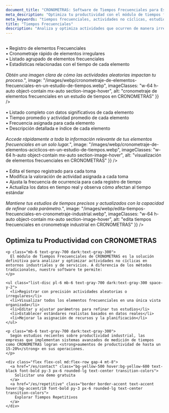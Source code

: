 ```yaml
---
document_title: "CRONOMETRAS: Software de Tiempos Frecuenciales para Estudios de Métodos y Tiempos"
meta_description: "Optimiza tu productividad con el módulo de tiempos frecuenciales de CRONOMETRAS. Mide, analiza y mejora actividades no cíclicas o aleatorias en tus procesos industriales."
meta_keywords: "tiempos frecuenciales, actividades no cíclicas, estudio de tiempos, análisis de frecuencia, cronometraje industrial, productividad, optimización de procesos, software de tiempos, medición de trabajo"
title: "Tiempos Frecuenciales"
description: "Analiza y optimiza actividades que ocurren de manera irregular, acíclica o aleatoria en tu proceso industrial. Mejora la productividad identificando patrones y estableciendo estándares precisos."
---
```


<Section
  section={{
    title: "Registro de Actividades Acíclicas",
    content: "Captura eventos que ocurren de manera irregular:<br/><br/>• Registro de elementos Frecuenciales<br/>• Cronometraje rápido de elementos irregulares<br/>• Listado agrupado de elementos frecuenciales<br/>• Estadísticas relacionadas con el tiempo de cada elemento<br/><br/><i>Obtén una imagen clara de cómo las actividades aleatorias impactan tu proceso.</i>",
    image: "/images/webp/cronometraje-de-elementos-frecuenciales-en-un-estudio-de-tiempos.webp",
    imageClasses: "w-64 h-auto object-contain mx-auto section-image-hover",
    alt: "cronometraje de elementos frecuenciales en un estudio de tiempos en CRONOMETRAS"
  }}
/>

<Section
  section={{
    title: "Visualización Integral de Elementos Frecuenciales",
    content: "Todos los elementos frecuenciales se presentan en una única vista organizada:<br/><br/>• Listado completo con datos significativos de cada elemento<br/>• Tiempo promedio y actividad promedio de cada elemento<br/>• Frecuencia asignada para cada elemento<br/>• Descripción detallada e índice de cada elemento<br/><br/><i>Accede rápidamente a toda la información relevante de tus elementos frecuenciales en un solo lugar.</i>",
    image: "/images/webp/cronometraje-de-elementos-aciclicos-en-un-estudio-de-tiempos.webp",
    imageClasses: "w-64 h-auto object-contain mx-auto section-image-hover",
    alt: "visualización de elementos frecuenciales en CRONOMETRAS"
  }}
/>

<Section
  section={{
    title: "Edición Flexible de Elementos Frecuenciales",
    content: "Personaliza y ajusta cada elemento frecuencial según tus necesidades:<br/><br/>• Edita el tiempo registrado para cada toma<br/>• Modifica la valoración de actividad asignada a cada toma<br/>• Ajusta la frecuencia de ocurrencia para cada registro de tiempo<br/>• Actualiza los datos en tiempo real y observa cómo afectan al tiempo estándar<br/><br/><i>Mantiene tus estudios de tiempos precisos y actualizados con la capacidad de refinar cada parámetro.</i>",
    image: "/images/webp/edita-tiempos-frecuenciales-en-cronometraje-industrial.webp",
    imageClasses: "w-64 h-auto object-contain mx-auto section-image-hover",
    alt: "edita tiempos frecuenciales en cronometraje industrial en CRONOMETRAS"
  }}
/>

<div class="container mx-auto my-12 px-4">
  <div class="bg-white dark:bg-gray-800 rounded-lg shadow-lg p-8">
    <h2 class="text-2xl font-bold mb-6 text-gray-800 dark:text-white">Optimiza tu Productividad con CRONOMETRAS</h2>

    <p class="mb-6 text-gray-700 dark:text-gray-300">
      El módulo de Tiempos Frecuenciales de CRONOMETRAS es la solución definitiva para analizar y optimizar actividades no cíclicas en entornos industriales y de servicios. A diferencia de los métodos tradicionales, nuestro software te permite:
    </p>

    <ul class="list-disc pl-6 mb-6 text-gray-700 dark:text-gray-300 space-y-2">
      <li>Registrar con precisión actividades aleatorias o irregulares</li>
      <li>Visualizar todos los elementos frecuenciales en una única vista organizada</li>
      <li>Editar y ajustar parámetros para refinar tus estudios</li>
      <li>Establecer estándares realistas basados en datos reales</li>
      <li>Mejorar la asignación de recursos y la planificación</li>
    </ul>

    <p class="mb-6 text-gray-700 dark:text-gray-300">
      Según estudios recientes sobre productividad industrial, las empresas que implementan sistemas avanzados de medición de tiempos como CRONOMETRAS logran <strong>aumentos de productividad de hasta un 15-20%</strong> en sus operaciones.
    </p>

    <div class="flex flex-col md:flex-row gap-4 mt-8">
      <a href="/es/contact" class="bg-yellow-500 hover:bg-yellow-600 text-black font-bold py-3 px-6 rounded-lg text-center transition-colors">
        Solicitar una demo gratuita
      </a>
      <a href="/es/repetitive" class="border border-accent text-accent hover:bg-accent/10 font-bold py-3 px-6 rounded-lg text-center transition-colors">
        Explorar Tiempos Repetitivos
      </a>
    </div>
  </div>
</div>
